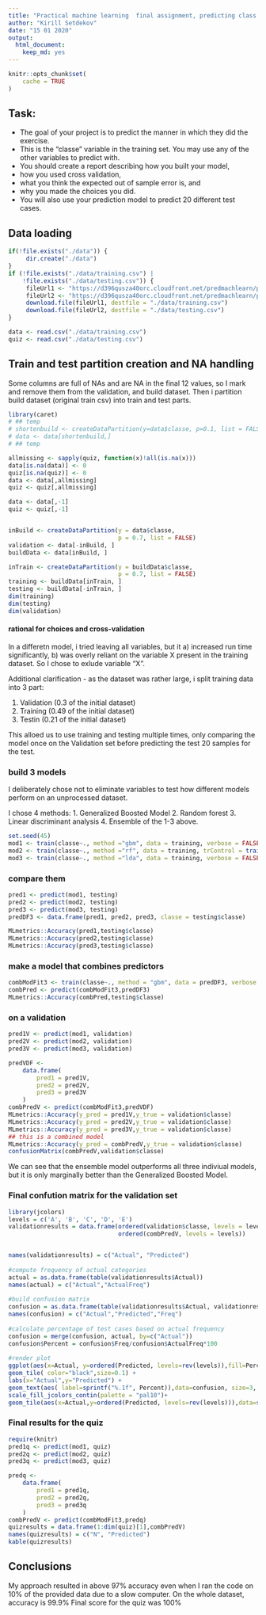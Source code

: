 ```yaml
---
title: "Practical machine learning  final assignment, predicting class variable with ML"
author: "Kirill Setdekov"
date: "15 01 2020"
output:
  html_document:
    keep_md: yes
---
```


```r
knitr::opts_chunk$set(
	cache = TRUE
)
```

## Task:
* The goal of your project is to predict the manner in which they did the exercise. 
* This is the "classe" variable in the training set. You may use any of the other variables to predict with. 
* You should create a report describing how you built your model, 
* how you used cross validation, 
* what you think the expected out of sample error is, and 
* why you made the choices you did. 
* You will also use your prediction model to predict 20 different test cases.


## Data loading

```r
if(!file.exists("./data")) {
     dir.create("./data")
}
if (!file.exists("./data/training.csv") |
    !file.exists("./data/testing.csv")) {
     fileUrl1 <- "https://d396qusza40orc.cloudfront.net/predmachlearn/pml-training.csv"
     fileUrl2 <- "https://d396qusza40orc.cloudfront.net/predmachlearn/pml-testing.csv"
     download.file(fileUrl1, destfile = "./data/training.csv")
     download.file(fileUrl2, destfile = "./data/testing.csv")
}

data <- read.csv("./data/training.csv")
quiz <- read.csv("./data/testing.csv")
```
## Train and test partition creation and NA handling

Some columns are full of NAs and are NA in the final 12 values, so I mark and remove them from the validation, and build dataset. Then i partition build dataset (original train csv) into train and test parts.

```r
library(caret)
# ## temp
# shortenbuild <- createDataPartition(y=data$classe, p=0.1, list = FALSE)
# data <- data[shortenbuild,]
# ## temp

allmissing <- sapply(quiz, function(x)!all(is.na(x)))
data[is.na(data)] <- 0
quiz[is.na(quiz)] <- 0
data <- data[,allmissing]
quiz <- quiz[,allmissing]

data <- data[,-1] 
quiz <- quiz[,-1] 


inBuild <- createDataPartition(y = data$classe,
                               p = 0.7, list = FALSE)
validation <- data[-inBuild, ]
buildData <- data[inBuild, ]

inTrain <- createDataPartition(y = buildData$classe,
                               p = 0.7, list = FALSE)
training <- buildData[inTrain, ]
testing <- buildData[-inTrain, ]
dim(training)
dim(testing)
dim(validation)
```
#### rational for choices and cross-validation
In a differetn model, i tried leaving all variables, but it a) increased run time significantly, b) was overly reliant on the variable X present in the training dataset. So I chose to exlude variable "X".

Additional clarification - as the dataset was rather large, i split training data into 3 part:

1. Validation (0.3 of the initial dataset)
2. Training (0.49 of the initial dataset)
3. Testin (0.21 of the initial dataset)

This alloed us to use training and testing multiple times, only comparing the model once on the Validation set before predicting the test 20 samples for the test.

### build 3 models 

I deliberately chose not to eliminate variables to test how different models perform on an unprocessed dataset.

I chose 4 methods: 
1. Generalized Boosted Model
2. Random forest
3. Linear discriminant analysis
4. Ensemble of the 1-3 above.

```r
set.seed(45)
mod1 <- train(classe~., method ="gbm", data = training, verbose = FALSE)
mod2 <- train(classe~., method ="rf", data = training, trControl = trainControl(method = "cv"),number = 3, verbose = FALSE)
mod3 <- train(classe~., method ="lda", data = training, verbose = FALSE)
```
### compare them
```r
pred1 <- predict(mod1, testing)
pred2 <- predict(mod2, testing)
pred3 <- predict(mod3, testing)
predDF3 <- data.frame(pred1, pred2, pred3, classe = testing$classe)

MLmetrics::Accuracy(pred1,testing$classe)
MLmetrics::Accuracy(pred2,testing$classe)
MLmetrics::Accuracy(pred3,testing$classe)
```

### make a model that combines predictors

```r
combModFit3 <- train(classe~., method = "gbm", data = predDF3, verbose = FALSE)
combPred <- predict(combModFit3,predDF3)
MLmetrics::Accuracy(combPred,testing$classe)
```

### on a validation
```r
pred1V <- predict(mod1, validation)
pred2V <- predict(mod2, validation)
pred3V <- predict(mod3, validation)

predVDF <-
    data.frame(
        pred1 = pred1V,
        pred2 = pred2V,
        pred3 = pred3V
    )
combPredV <- predict(combModFit3,predVDF)
MLmetrics::Accuracy(y_pred = pred1V,y_true = validation$classe)
MLmetrics::Accuracy(y_pred = pred2V,y_true = validation$classe)
MLmetrics::Accuracy(y_pred = pred3V,y_true = validation$classe)
## this is a combined model
MLmetrics::Accuracy(y_pred = combPredV,y_true = validation$classe)
confusionMatrix(combPredV,validation$classe)
```
We can see that the ensemble model outperforms all three indiviual models, but it is only marginally better than the Generalized Boosted Model.

### Final confution matrix for the validation set
```r
library(jcolors) 
levels = c('A', 'B', 'C', 'D', 'E')
validationresults = data.frame(ordered(validation$classe, levels = levels),
                               ordered(combPredV, levels = levels))


names(validationresults) = c("Actual", "Predicted") 
 
#compute frequency of actual categories
actual = as.data.frame(table(validationresults$Actual))
names(actual) = c("Actual","ActualFreq")
 
#build confusion matrix
confusion = as.data.frame(table(validationresults$Actual, validationresults$Predicted))
names(confusion) = c("Actual","Predicted","Freq")
 
#calculate percentage of test cases based on actual frequency
confusion = merge(confusion, actual, by=c("Actual"))
confusion$Percent = confusion$Freq/confusion$ActualFreq*100
 
#render plot
ggplot(aes(x=Actual, y=ordered(Predicted, levels=rev(levels)),fill=Percent),data=confusion) +
geom_tile( color="black",size=0.1) +
labs(x="Actual",y="Predicted") + 
geom_text(aes( label=sprintf("%.1f", Percent)),data=confusion, size=3, colour="black") +
scale_fill_jcolors_contin(palette = "pal10")+
geom_tile(aes(x=Actual,y=ordered(Predicted, levels=rev(levels))),data=subset(confusion, as.character(Actual)==as.character(Predicted)), color="black",size=1, fill="black", alpha=0) 

```

### Final results for the quiz

```r
require(knitr)
pred1q <- predict(mod1, quiz)
pred2q <- predict(mod2, quiz)
pred3q <- predict(mod3, quiz)

predq <-
    data.frame(
        pred1 = pred1q,
        pred2 = pred2q,
        pred3 = pred3q
    )
combPredV <- predict(combModFit3,predq)
quizresults = data.frame(1:dim(quiz)[1],combPredV)
names(quizresults) = c("N", "Predicted") 
kable(quizresults)
```

## Conclusions

My approach resulted in above 97% accuracy even when I ran the code on 10% of the provided data due to a slow computer. On the whole dataset, accuracy is 99.9%
Final score for the quiz was 100%